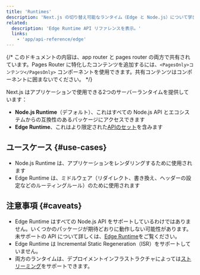 ```yaml
---
title: 'Runtimes'
description: 'Next.js の切り替え可能なランタイム（Edge と Node.js）について学びましょう。'
related:
  description: 'Edge Runtime API リファレンスを表示。'
  links:
    - 'app/api-reference/edge'
---
```


{/* このドキュメントの内容は、app router と pages router の両方で共有されています。Pages Router に特化したコンテンツを追加するには、`<PagesOnly>コンテンツ</PagesOnly>` コンポーネントを使用できます。共有コンテンツはコンポーネントに囲まないでください。 */}

Next.js はアプリケーションで使用できる2つのサーバーランタイムを提供しています：

- **Node.js Runtime**（デフォルト）、これはすべての Node.js API とエコシステムからの互換性のあるパッケージにアクセスできます
- **Edge Runtime**、これはより限定された[APIのセット](/docs/app/api-reference/edge)を含みます

## ユースケース {#use-cases}

- Node.js Runtime は、アプリケーションをレンダリングするために使用されます
- Edge Runtime は、ミドルウェア（リダイレクト、書き換え、ヘッダーの設定などのルーティングルール）のために使用されます

## 注意事項 {#caveats}

- Edge Runtime はすべての Node.js API をサポートしているわけではありません。いくつかのパッケージが期待どおりに動作しない可能性があります。未サポートの API について詳しくは、[Edge Runtime](/docs/app/api-reference/edge#unsupported-apis)をご覧ください。
- Edge Runtime は Incremental Static Regeneration（ISR）をサポートしていません。
- 両方のランタイムは、デプロイメントインフラストラクチャによっては[ストリーミング](/docs/app/building-your-application/routing/loading-ui-and-streaming)をサポートできます。
